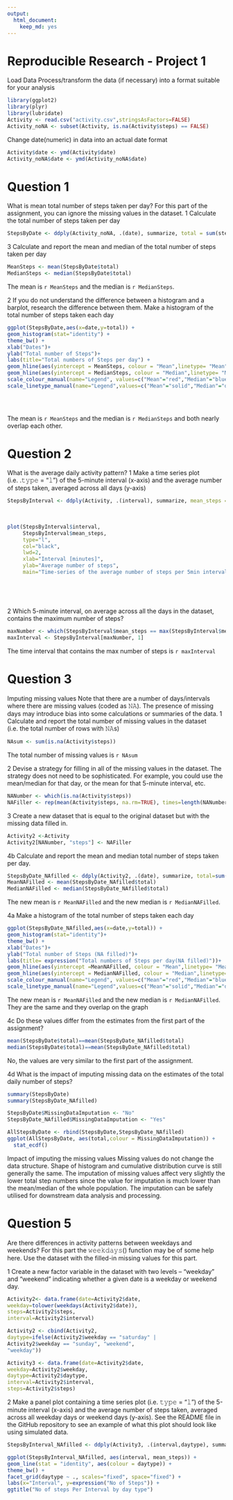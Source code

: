 ```yaml
---
output: 
  html_document: 
    keep_md: yes
---
```

Reproducible Research - Project 1
==================================

Load Data
Process/transform the data (if necessary) into a format suitable for your analysis

```r
library(ggplot2)
library(plyr)
library(lubridate)
Activity <- read.csv("activity.csv",stringsAsFactors=FALSE)
Activity_noNA <- subset(Activity, is.na(Activity$steps) == FALSE)
```

Change date(numeric) in data into an actual date format
```r
Activity$date <- ymd(Activity$date)
Activity_noNA$date <- ymd(Activity_noNA$date)
```


Question 1
==========
What is mean total number of steps taken per day?
For this part of the assignment, you can ignore the missing values in the dataset.
1	Calculate the total number of steps taken per day
```r
StepsByDate <- ddply(Activity_noNA, .(date), summarize, total = sum(steps, na.rm=TRUE))
```

3	Calculate and report the mean and median of the total number of steps taken per day
```r
MeanSteps <- mean(StepsByDate$total)
MedianSteps <- median(StepsByDate$total)
```
The mean is `r MeanSteps` and the median is `r MedianSteps`.

2	If you do not understand the difference between a histogram and a barplot, research the difference between them. Make a histogram of the total number of steps 	taken each day

```r

ggplot(StepsByDate,aes(x=date,y=total)) +
geom_histogram(stat="identity") +
theme_bw() +
xlab("Dates")+ 
ylab("Total number of Steps")+ 
labs(title="Total numbers of Steps per day") +
geom_hline(aes(yintercept = MeanSteps, colour = "Mean",linetype= "Mean",show.legend=TRUE)) +
geom_hline(aes(yintercept = MedianSteps, colour = "Median",linetype= "Median",show.legend=TRUE)) +
scale_colour_manual(name="Legend", values=c("Mean"="red","Median"="blue"))+
scale_linetype_manual(name="Legend",values=c("Mean"="solid","Median"="dashed"))

   
    
```

The mean is `r MeanSteps` and the median is `r MedianSteps` and both nearly overlap each other. 


Question 2
===========
What is the average daily activity pattern?
1 Make a time series plot (i.e. .𝚝𝚢𝚙𝚎 = "𝚕") of the 5-minute interval (x-axis) and the average number of steps taken, averaged 	across all days (y-axis)
```r
StepsByInterval <- ddply(Activity, .(interval), summarize, mean_steps = mean(steps, na.rm=TRUE))
	
	
	
plot(StepsByInterval$interval, 
     StepsByInterval$mean_steps, 
     type="l", 
     col="black", 
     lwd=2, 
     xlab="Interval [minutes]", 
     ylab="Average number of steps", 
     main="Time-series of the average number of steps per 5min intervals\n(NA removed)")
	
	
  
 
```

2	Which 5-minute interval, on average across all the days in the dataset, contains the maximum number of steps?
```r
maxNumber <- which(StepsByInterval$mean_steps == max(StepsByInterval$mean_steps))
maxInterval <- StepsByInterval[maxNumber, 1]
```
The time interval that contains the max number of steps is `r maxInterval`



Question 3
===========
Imputing missing values
Note that there are a number of days/intervals where there are missing values (coded as 𝙽𝙰). The presence of missing days may introduce bias into some calculations or summaries of the data.
1	Calculate and report the total number of missing values in the dataset (i.e. the total number of rows with 𝙽𝙰s)
```r
NAsum <- sum(is.na(Activity$steps))
```
The total number of missing values is `r NAsum`


2	Devise a strategy for filling in all of the missing values in the dataset. The strategy does not need to be sophisticated. 	For example, you could use the mean/median for that day, or the mean for that 5-minute interval, etc.
```r
NANumber <- which(is.na(Activity$steps))
NAFiller <- rep(mean(Activity$steps, na.rm=TRUE), times=length(NANumber))
```

3	Create a new dataset that is equal to the original dataset but with the missing data filled in.
```r
Activity2 <-Activity
Activity2[NANumber, "steps"] <- NAFiller
```
	
4b Calculate and report the mean and median total number of steps taken per day. 
```r
StepsByDate_NAfilled <- ddply(Activity2, .(date), summarize, total=sum(steps,na.rm=TRUE))
MeanNAFilled <- mean(StepsByDate_NAfilled$total)
MedianNAFilled <- median(StepsByDate_NAfilled$total)
```
The new mean is `r MeanNAFilled` and the new median is `r MedianNAFilled`.

	
4a	Make a histogram of the total number of steps taken each day 
```r

ggplot(StepsByDate_NAfilled,aes(x=date,y=total)) +
geom_histogram(stat="identity")+
theme_bw() +
xlab("Dates")+ 
ylab("Total number of Steps (NA filled)")+ 
labs(title= expression("Total numbers of Steps per day(NA filled)"))+
geom_hline(aes(yintercept =MeanNAFilled, colour = "Mean",linetype= "Mean"))+
geom_hline(aes(yintercept = MedianNAFilled, colour = "Median",linetype= "Median"))+
scale_colour_manual(name="Legend", values=c("Mean"="red","Median"="blue"))+
scale_linetype_manual(name="Legend",values=c("Mean"="solid","Median"="dashed"))

```
The new mean is `r MeanNAFilled` and the new median is `r MedianNAFilled`. They are the same and they overlap on the graph


4c Do these values differ from the estimates from the first part of the assignment? 
```r
mean(StepsByDate$total)==mean(StepsByDate_NAfilled$total)
median(StepsByDate$total)==mean(StepsByDate_NAfilled$total)
```
No, the values are very similar to the first part of the assignment.

4d What is the impact of imputing missing data on the estimates of the total daily number of steps?	
```r
summary(StepsByDate)
summary(StepsByDate_NAfilled)

StepsByDate$MissingDataImputation <- "No"
StepsByDate_NAfilled$MissingDataImputation <- "Yes"

AllStepsByDate <- rbind(StepsByDate,StepsByDate_NAfilled)
ggplot(AllStepsByDate, aes(total,colour = MissingDataImputation)) + 
  stat_ecdf()
```

Impact of imputing the missing values
Missing values do not change the data structure. Shape of histogram and cumulative distribution curve is still generally the same. The imputation of missing values affect very slightly the lower total step numbers since the value for imputation is much lower than the mean/median of the whole population. The imputation can be safely utilised for downstream data analysis and processing.




Question 5
===========

Are there differences in activity patterns between weekdays and weekends?
For this part the 𝚠𝚎𝚎𝚔𝚍𝚊𝚢𝚜() function may be of some help here. Use the dataset with the filled-in missing values for this part.

1 Create a new factor variable in the dataset with two levels – “weekday” and “weekend” indicating whether a given date is a weekday or weekend day.

```r
Activity2<- data.frame(date=Activity2$date, 
weekday=tolower(weekdays(Activity2$date)), 
steps=Activity2$steps, 
interval=Activity2$interval)

Activity2 <- cbind(Activity2, 
daytype=ifelse(Activity2$weekday == "saturday" | 
Activity2$weekday == "sunday", "weekend", 
"weekday"))

Activity3 <- data.frame(date=Activity2$date, 
weekday=Activity2$weekday, 
daytype=Activity2$daytype, 
interval=Activity2$interval,
steps=Activity2$steps)

```


2 Make a panel plot containing a time series plot (i.e. 𝚝𝚢𝚙𝚎 = "𝚕") of the 5-minute interval (x-axis) and the average number of steps taken, averaged across all weekday days or weekend days (y-axis). See the README file in the GitHub repository to see an example of what this plot should look like using simulated data.


```r

StepsByInterval_NAfilled <- ddply(Activity3, .(interval,daytype), summarize, mean_steps = mean(steps, na.rm=TRUE))

ggplot(StepsByInterval_NAfilled, aes(interval, mean_steps)) +
geom_line(stat = "identity", aes(colour = daytype)) +
theme_bw() +
facet_grid(daytype ~ ., scales="fixed", space="fixed") +
labs(x="Interval", y=expression("No of Steps")) +
ggtitle("No of steps Per Interval by day type")
```
